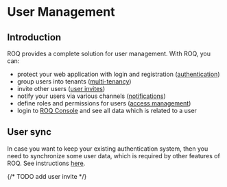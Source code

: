 
# User Management

## Introduction

ROQ provides a complete solution for user management. With ROQ, you can:

* protect your web application with login and registration ([authentication](/authentication))
* group users into tenants ([multi-tenancy](/multi-tenancy))
* invite other users ([user invites](/user-invites))
* notify your users via various channels ([notifications](/notifications))
* define roles and permissions for users ([access management](/access-management))
* login to [ROQ Console](https://console.roq.tech/) and see all data which is related to a user

## User sync

In case you want to keep your existing authentication system, then you need to synchronize some user data, which is
required by other features of ROQ. See instructions [here](/user-management/advanced/sync-user).

{/* TODO add user invite */}
